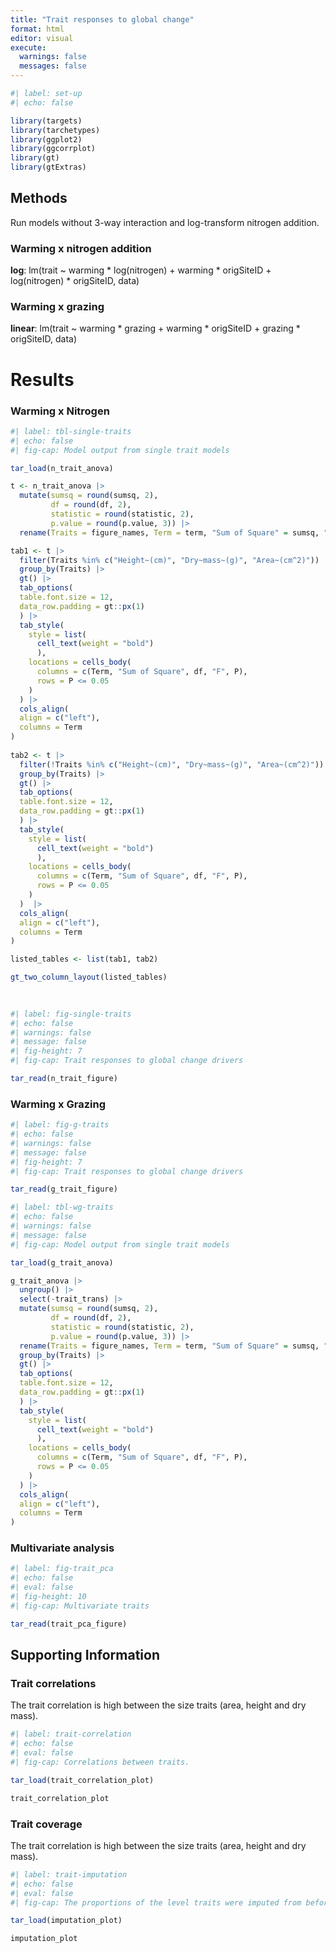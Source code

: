 ```yaml
---
title: "Trait responses to global change"
format: html
editor: visual
execute:
  warnings: false
  messages: false
---
```


```r
#| label: set-up
#| echo: false

library(targets)
library(tarchetypes)
library(ggplot2)
library(ggcorrplot)
library(gt)
library(gtExtras)

```

## Methods

Run models without 3-way interaction and log-transform nitrogen addition.

### Warming x nitrogen addition

**log**: lm(trait \~ warming \* log(nitrogen) + warming \* origSiteID + log(nitrogen) \* origSiteID, data)

### Warming x grazing

**linear**: lm(trait \~ warming \* grazing + warming \* origSiteID + grazing \* origSiteID, data)

# Results

### Warming x Nitrogen

```r
#| label: tbl-single-traits
#| echo: false
#| fig-cap: Model output from single trait models

tar_load(n_trait_anova)

t <- n_trait_anova |> 
  mutate(sumsq = round(sumsq, 2),
         df = round(df, 2),
         statistic = round(statistic, 2),
         p.value = round(p.value, 3)) |> 
  rename(Traits = figure_names, Term = term, "Sum of Square" = sumsq, "F" = statistic, "P" = "p.value")

tab1 <- t |> 
  filter(Traits %in% c("Height~(cm)", "Dry~mass~(g)", "Area~(cm^2)")) |> 
  group_by(Traits) |> 
  gt() |> 
  tab_options(
  table.font.size = 12,
  data_row.padding = gt::px(1)
  ) |> 
  tab_style(
    style = list(
      cell_text(weight = "bold")
      ),
    locations = cells_body(
      columns = c(Term, "Sum of Square", df, "F", P),
      rows = P <= 0.05
    )
  ) |> 
  cols_align(
  align = c("left"),
  columns = Term
)
  
tab2 <- t |> 
  filter(!Traits %in% c("Height~(cm)", "Dry~mass~(g)", "Area~(cm^2)")) |> 
  group_by(Traits) |> 
  gt() |> 
  tab_options(
  table.font.size = 12,
  data_row.padding = gt::px(1)
  ) |> 
  tab_style(
    style = list(
      cell_text(weight = "bold")
      ),
    locations = cells_body(
      columns = c(Term, "Sum of Square", df, "F", P),
      rows = P <= 0.05
    )
  )  |> 
  cols_align(
  align = c("left"),
  columns = Term
)

listed_tables <- list(tab1, tab2)

gt_two_column_layout(listed_tables)
  
  

```

```r
#| label: fig-single-traits
#| echo: false
#| warnings: false
#| message: false
#| fig-height: 7
#| fig-cap: Trait responses to global change drivers

tar_read(n_trait_figure)

```

### Warming x Grazing

```r
#| label: fig-g-traits
#| echo: false
#| warnings: false
#| message: false
#| fig-height: 7
#| fig-cap: Trait responses to global change drivers

tar_read(g_trait_figure)

```

```r
#| label: tbl-wg-traits
#| echo: false
#| warnings: false
#| message: false
#| fig-cap: Model output from single trait models

tar_load(g_trait_anova)

g_trait_anova |> 
  ungroup() |> 
  select(-trait_trans) |> 
  mutate(sumsq = round(sumsq, 2),
         df = round(df, 2),
         statistic = round(statistic, 2),
         p.value = round(p.value, 3)) |> 
  rename(Traits = figure_names, Term = term, "Sum of Square" = sumsq, "F" = statistic, "P" = "p.value") |> 
  group_by(Traits) |> 
  gt() |> 
  tab_options(
  table.font.size = 12,
  data_row.padding = gt::px(1)
  ) |> 
  tab_style(
    style = list(
      cell_text(weight = "bold")
      ),
    locations = cells_body(
      columns = c(Term, "Sum of Square", df, "F", P),
      rows = P <= 0.05
    )
  ) |> 
  cols_align(
  align = c("left"),
  columns = Term
)


```

### Multivariate analysis

```r
#| label: fig-trait_pca
#| echo: false
#| eval: false
#| fig-height: 10
#| fig-cap: Multivariate traits

tar_read(trait_pca_figure)

```

## Supporting Information

### Trait correlations

The trait correlation is high between the size traits (area, height and dry mass).

```r
#| label: trait-correlation
#| echo: false
#| eval: false
#| fig-cap: Correlations between traits.

tar_load(trait_correlation_plot)

trait_correlation_plot

```

### Trait coverage

The trait correlation is high between the size traits (area, height and dry mass).

```r
#| label: trait-imputation
#| echo: false
#| eval: false
#| fig-cap: The proportions of the level traits were imputed from before the bootstrapping procedure; plot (blue), block (green), site (orange) or global (red).

tar_load(imputation_plot)

imputation_plot

```
